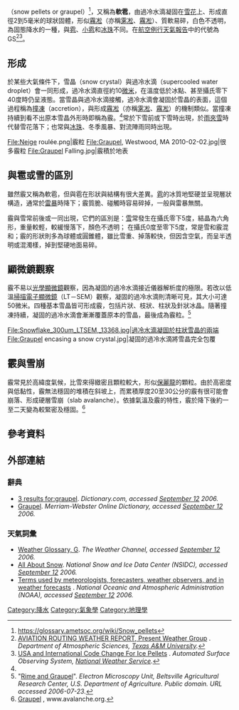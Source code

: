 {{NoteTA|G1=Unit}}
{{About|過冷水滴凝固於雪花表面的現象|雪花融化後再度結凍的現象|冰珠}}
{{Weather_nav}}

'''{{ruby-py|霰|-{zh-cn:xiàn;zh-tw:ㄒㄧㄢˋ;zh-hk:sin3}-}}'''（snow pellets or graupel）<ref>https://glossary.ametsoc.org/wiki/Snow_pellets</ref>，又稱為'''軟雹'''，由過冷水滴凝固在[[雪|雪花]]上、形成直徑2到5毫米的球狀固體，形似[[霿凇|霿凇]]（亦稱[[雺凇|雺凇]]、[[霿凇|霿凇]]）、質軟易碎，白色不透明，為固態降水的一種，與[[雹|雹]]、[[小雹|小雹]]和[[冰珠|冰珠]]不同。在[[航空例行天氣報告|航空例行天氣報告]]中的代號為GS<ref>[http://www.met.tamu.edu/class/METAR/metar-pg9-ww.html AVIATION ROUTING WEATHER REPORT, Present Weather Group] {{Wayback|url=http://www.met.tamu.edu/class/METAR/metar-pg9-ww.html |date=19970711053449 }}. ''Department of Atmospheric Sciences, [[Texas_A&M_University|Texas A&M University]].''</ref><ref>[http://www.nws.noaa.gov/asos/icepell.htm USA and International Code Change For Ice Pellets] {{Wayback|url=http://www.nws.noaa.gov/asos/icepell.htm |date=20160413114025 }}. ''Automated Surface Observing System, [[National_Weather_Service|National Weather Service]].''</ref>。

== 形成 ==
於某些大氣條件下，雪晶（snow crystal）與過冷水滴（supercooled water droplet）會一同形成，過冷水滴直徑約10[[微米|微米]]，在溫度低於冰點、甚至攝氏零下40度時仍呈液態。當雪晶與過冷水滴接觸，過冷水滴會凝固於雪晶的表面，這個過程稱為[[撞凍|撞凍]]（accretion），與形成[[霿凇|霿凇]]（亦稱[[雺凇|雺凇]]、[[霿凇|霿凇]]）的機制類似。當撞凍持續到看不出原本雪晶外形時即稱為霰。<ref name="emu" />常於下雪前或下雪時出現，於[[雨夾雪|雨夾雪]]時代替雪花落下；也常與[[冰珠|冰珠]]、冬季風暴、對流陣雨同時出現。

<gallery>
File:Neige roulée.png|霰粒
File:Graupel, Westwood, MA 2010-02-02.jpg|很多霰粒
File:Graupel Falling.jpg|霰積於地表
</gallery>

== 與雹或雪的區別 ==
雖然霰又稱為軟雹，但與雹在形狀與結構有很大差異。[[雹|雹]]的冰質地堅硬並呈現層狀構造，通常於[[雷暴|雷暴]]時降下；霰質脆、碰觸時容易碎掉，一般與雷暴無關。

霰與雪常前後或一同出現，它們的區別是：[[雪|雪]]常發生在攝氏零下5度，結晶為六角形，重量較輕，較緩慢落下，顏色不透明；
在攝氏0度至零下5度，常是雪和霰混和；霰的形狀則多為球體或圓錐體，雖比雪重、掉落較快，但因含空氣，而呈半透明或混濁樣，掉到堅硬地面易碎。



== 顯微鏡觀察 ==
霰不易以[[光學顯微鏡|光學顯微鏡]]觀察，因為凝固的過冷水滴接近儀器解析度的極限。若改以低溫[[掃描電子顯微鏡|掃描電子顯微鏡]]（LT－SEM）觀察，凝固的過冷水滴則清晰可見，其大小可達50微米。四種基本雪晶皆可形成霰，包括片狀、枝狀、柱狀及針狀冰晶。隨著撞凍持續，凝固的過冷水滴會漸漸覆蓋原本的雪晶，最後成為霰粒。<ref name="emu">"[ftp://198.77.171.17/pub/High%20resolution%20TIFF%20Snow%20Images%20from%20webpage/RimeGraupel/RG.HTM Rime and Graupel]{{dead link|date=十一月 2017 |bot=InternetArchiveBot }}". ''Electron Microscopy Unit, Beltsville Agricultural Research Center, U.S. Department of Agriculture. Public domain. URL accessed 2006-07-23.''</ref>
<gallery>
File:Snowflake_300um_LTSEM,_13368.jpg|過冷水滴凝固於柱狀雪晶的兩端
File:Graupel encasing a snow crystal.jpg|凝固的過冷水滴將雪晶完全包覆
</gallery>

== 霰與雪崩 ==
霰常見於高緯度氣候，比雪來得緻密且顆粒較大，形似[[保麗龍|保麗龍]]的顆粒。由於高密度與低黏性，霰無法穩固的堆積在斜坡上，而累積厚度20至30公分的霰有很可能會崩落、形成硬層雪崩（slab avalanche）。依據氣溫及霰的特性，霰於降下後約一至二天變為較緊密及穩固。<ref>[http://www.avalanche.org/~uac/encyclopedia/graupel.htm Graupel] {{webarchive|url=https://web.archive.org/web/20100504142118/http://www.avalanche.org/~uac/encyclopedia/graupel.htm |date=2010-05-04 }}, www.avalanche.org.</ref>

== 參考資料 ==
{{reflist|30em}}

== 外部連結 ==
=== 辭典 ===
*[http://dictionary.reference.com/search?q=graupel 3 results for:graupel]. ''Dictionary.com, accessed [[September_12|September 12]] 2006.''
*[https://web.archive.org/web/20070311113203/http://www.webster.com/dictionary/graupel Graupel]. ''Merriam-Webster Online Dictionary, accessed [[September_12|September 12]] 2006.''

=== 天氣詞彙 ===
*[https://web.archive.org/web/20060405045946/http://www.weather.com/glossary/g.html Weather Glossary, G]. ''The Weather Channel, accessed [[September_12|September 12]] 2006.''
*[http://nsidc.org/snow/glossary.html All About Snow]. ''National Snow and Ice Data Center (NSIDC), accessed [[September_12|September 12]] 2006.''
*[http://www.erh.noaa.gov/er/box/glossary.htm Terms used by meteorologists, forecasters, weather observers, and in weather forecasts] {{Wayback|url=http://www.erh.noaa.gov/er/box/glossary.htm |date=20050403220310 }}. ''National Oceanic and Atmospheric Administration (NOAA), accessed [[September_12|September 12]] 2006.''

{{主要天氣現象}}

[[Category:降水|Category:降水]]
[[Category:氣象學|Category:氣象學]]
[[Category:地理學|Category:地理學]]
